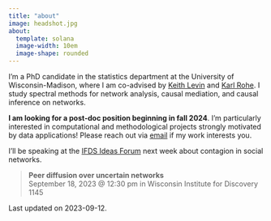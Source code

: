 ```yaml
---
title: "about"
image: headshot.jpg
about:
  template: solana
  image-width: 10em
  image-shape: rounded
---
```


I'm a PhD candidate in the statistics department at the University of Wisconsin-Madison, where I am co-advised by [Keith Levin](https://pages.stat.wisc.edu/~kdlevin/) and [Karl Rohe](http://pages.stat.wisc.edu/~karlrohe/). I study spectral methods for network analysis, causal mediation, and causal inference on networks.

**I am looking for a post-doc position beginning in fall 2024**. I'm particularly interested in computational and methodological projects strongly motivated by data applications! Please reach out via [email](mailto:alexpghayes@gmail.com) if my work interests you. 

I'll be speaking at the [IFDS Ideas Forum](https://ifds.info/talks/) next week about contagion in social networks.

> **Peer diffusion over uncertain networks**  
    September 18, 2023 @ 12:30 pm in Wisconsin Institute for Discovery 1145
    
Last updated on 2023-09-12.
